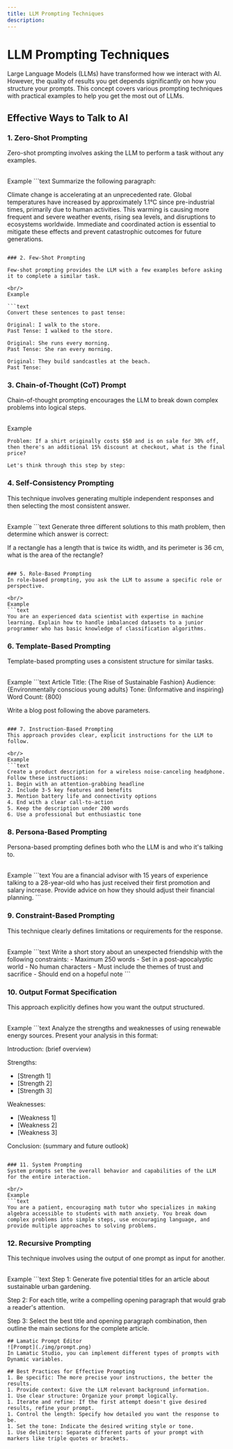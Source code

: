```yaml
---
title: LLM Prompting Techniques
description: 
---
```


# LLM Prompting Techniques

Large Language Models (LLMs) have transformed how we interact with AI. However, the quality of results you get depends significantly on how you structure your prompts. This concept covers various prompting techniques with practical examples to help you get the most out of LLMs.

## Effective Ways to Talk to AI

### 1. Zero-Shot Prompting
Zero-shot prompting involves asking the LLM to perform a task without any examples.

<br/>
Example
```text
Summarize the following paragraph:

Climate change is accelerating at an unprecedented rate. Global temperatures have increased by approximately 1.1°C since pre-industrial times, primarily due to human activities. This warming is causing more frequent and severe weather events, rising sea levels, and disruptions to ecosystems worldwide. Immediate and coordinated action is essential to mitigate these effects and prevent catastrophic outcomes for future generations.
```

### 2. Few-Shot Prompting

Few-shot prompting provides the LLM with a few examples before asking it to complete a similar task.

<br/>
Example

```text
Convert these sentences to past tense:

Original: I walk to the store.
Past Tense: I walked to the store.

Original: She runs every morning.
Past Tense: She ran every morning.

Original: They build sandcastles at the beach.
Past Tense:
```

### 3. Chain-of-Thought (CoT) Prompt
Chain-of-thought prompting encourages the LLM to break down complex problems into logical steps.

<br/>
Example

```text
Problem: If a shirt originally costs $50 and is on sale for 30% off, then there's an additional 15% discount at checkout, what is the final price?

Let's think through this step by step:
```

### 4. Self-Consistency Prompting
This technique involves generating multiple independent responses and then selecting the most consistent answer.

<br/>
Example
```text
Generate three different solutions to this math problem, then determine which answer is correct:

If a rectangle has a length that is twice its width, and its perimeter is 36 cm, what is the area of the rectangle?
```

### 5. Role-Based Prompting
In role-based prompting, you ask the LLM to assume a specific role or perspective.

<br/>
Example
```text
You are an experienced data scientist with expertise in machine learning. Explain how to handle imbalanced datasets to a junior programmer who has basic knowledge of classification algorithms.
```

### 6. Template-Based Prompting
Template-based prompting uses a consistent structure for similar tasks.

<br/>
Example
```text
Article Title: {The Rise of Sustainable Fashion}
Audience: {Environmentally conscious young adults}
Tone: {Informative and inspiring}
Word Count: {800}

Write a blog post following the above parameters.
```

### 7. Instruction-Based Prompting
This approach provides clear, explicit instructions for the LLM to follow.

<br/>
Example
```text
Create a product description for a wireless noise-canceling headphone. Follow these instructions:
1. Begin with an attention-grabbing headline
2. Include 3-5 key features and benefits
3. Mention battery life and connectivity options
4. End with a clear call-to-action
5. Keep the description under 200 words
6. Use a professional but enthusiastic tone
```

### 8. Persona-Based Prompting
Persona-based prompting defines both who the LLM is and who it's talking to.

<br/>
Example
```text
You are a financial advisor with 15 years of experience talking to a 28-year-old who has just received their first promotion and salary increase. Provide advice on how they should adjust their financial planning.
```

### 9. Constraint-Based Prompting
This technique clearly defines limitations or requirements for the response.

<br/>
Example
```text
Write a short story about an unexpected friendship with the following constraints:
- Maximum 250 words
- Set in a post-apocalyptic world
- No human characters
- Must include the themes of trust and sacrifice
- Should end on a hopeful note
```

### 10. Output Format Specification
This approach explicitly defines how you want the output structured.

<br/>
Example
```text
Analyze the strengths and weaknesses of using renewable energy sources. Present your analysis in this format:

Introduction: (brief overview)

Strengths:
- [Strength 1]
- [Strength 2]
- [Strength 3]

Weaknesses:
- [Weakness 1]
- [Weakness 2]
- [Weakness 3]

Conclusion: (summary and future outlook)
```

### 11. System Prompting
System prompts set the overall behavior and capabilities of the LLM for the entire interaction.

<br/>
Example
```text
You are a patient, encouraging math tutor who specializes in making algebra accessible to students with math anxiety. You break down complex problems into simple steps, use encouraging language, and provide multiple approaches to solving problems.
```

### 12. Recursive Prompting
This technique involves using the output of one prompt as input for another.

<br/>
Example
```text
Step 1: Generate five potential titles for an article about sustainable urban gardening.

Step 2: For each title, write a compelling opening paragraph that would grab a reader's attention.

Step 3: Select the best title and opening paragraph combination, then outline the main sections for the complete article.
```
## Lamatic Prompt Editor
![Prompt](./img/prompt.png)
In Lamatic Studio, you can implement different types of prompts with Dynamic variables.

## Best Practices for Effective Prompting
1. Be specific: The more precise your instructions, the better the results.
1. Provide context: Give the LLM relevant background information.
1. Use clear structure: Organize your prompt logically.
1. Iterate and refine: If the first attempt doesn't give desired results, refine your prompt.
1. Control the length: Specify how detailed you want the response to be.
1. Set the tone: Indicate the desired writing style or tone.
1. Use delimiters: Separate different parts of your prompt with markers like triple quotes or brackets.

